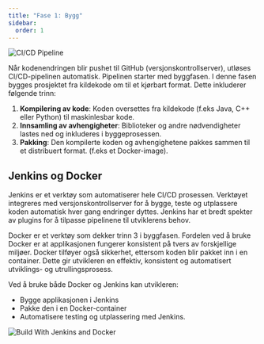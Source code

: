 ```yaml
---
title: "Fase 1: Bygg"
sidebar:
  order: 1
---
```


![CI/CD Pipeline](../../../../../public/images/CICD/Bygg.png)

Når kodenendringen blir pushet til GitHub (versjonskontrollserver), utløses CI/CD-pipelinen automatisk. Pipelinen starter med byggfasen. I denne fasen bygges prosjektet fra kildekode om til et kjørbart format. Dette inkluderer følgende trinn:

1. **Kompilering av kode**: Koden oversettes fra kildekode (f.eks Java, C++ eller Python) til maskinlesbar kode.
2. **Innsamling av avhengigheter**: Biblioteker og andre nødvendigheter lastes ned og inkluderes i byggeprosessen.
3. **Pakking**: Den kompilerte koden og avhengighetene pakkes sammen til et distribuert format. (f.eks et Docker-image).

## Jenkins og Docker

Jenkins er et verktøy som automatiserer hele CI/CD prosessen. Verktøyet integreres med versjonskontrollserver for å bygge, teste og utplassere koden automatisk hver gang endringer dyttes. Jenkins har et bredt spekter av plugins for å tilpasse pipelinene til utviklerens behov.

Docker er et verktøy som dekker trinn 3 i byggfasen. Fordelen ved å bruke Docker er at applikasjonen fungerer konsistent på tvers av forskjellige miljøer. Docker tilføyer også sikkerhet, ettersom koden blir pakket inn i en container.
Dette gir utvikleren en effektiv, konsistent og automatisert utviklings- og utrullingsprosess.

Ved å bruke både Docker og Jenkins kan utvikleren:

- Bygge applikasjonen i Jenkins
- Pakke den i en Docker-container
- Automatisere testing og utplassering med Jenkins.

![Build With Jenkins and Docker](../../../../../public/images/CICD/JenkinsBygg.png)


<SelectCorrect
  question="Hvorfor bygger vi koden vår før vi tester den?"
  correct="For å kompilere og pakke koden slik at den kan kjøres på en maskin."
  wrong1="For å teste at koden fungerer som forventet."
  wrong2="For å finne syntaksfeil i koden."
/>


<LikeThisPage />

